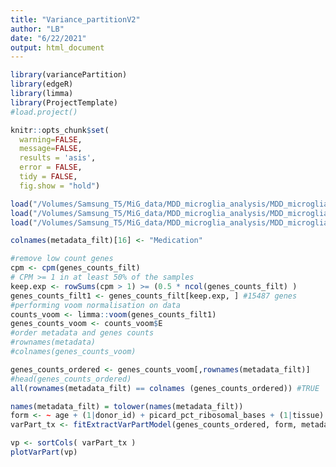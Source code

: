```yaml
---
title: "Variance_partitionV2"
author: "LB"
date: "6/22/2021"
output: html_document
---
```


```r

library(variancePartition)
library(edgeR)
library(limma)
library(ProjectTemplate)
#load.project()

knitr::opts_chunk$set( 
  warning=FALSE,
  message=FALSE,
  results = 'asis',
  error = FALSE,
  tidy = FALSE,
  fig.show = "hold")

```

```r
load("/Volumes/Samsung_T5/MiG_data/MDD_microglia_analysis/MDD_microglia_analysis/AD_analyses/data/gene_matrix.RData")
load("/Volumes/Samsung_T5/MiG_data/MDD_microglia_analysis/MDD_microglia_analysis/AD_analyses/cache/metadata_filt.RData")
load("/Volumes/Samsung_T5/MiG_data/MDD_microglia_analysis/MDD_microglia_analysis/AD_analyses/data/genes_counts_filt.rda")

colnames(metadata_filt)[16] <- "Medication"

#remove low count genes
cpm <- cpm(genes_counts_filt) 
# CPM >= 1 in at least 50% of the samples
keep.exp <- rowSums(cpm > 1) >= (0.5 * ncol(genes_counts_filt) )
genes_counts_filt1 <- genes_counts_filt[keep.exp, ] #15487 genes 
#performing voom normalisation on data
counts_voom <- limma::voom(genes_counts_filt1)
genes_counts_voom <- counts_voom$E
#order metadata and genes counts
#rownames(metadata)
#colnames(genes_counts_voom)

genes_counts_ordered <- genes_counts_voom[,rownames(metadata_filt)]
#head(genes_counts_ordered)
all(rownames(metadata_filt) == colnames (genes_counts_ordered)) #TRUE
```

```r
names(metadata_filt) = tolower(names(metadata_filt))
form <- ~ age + (1|donor_id) + picard_pct_ribosomal_bases + (1|tissue)  + picard_pct_mrna_bases + (1|sex)  + picard_percent_duplication + picard_pct_pf_reads_aligned
varPart_tx <- fitExtractVarPartModel(genes_counts_ordered, form, metadata_filt)
```

```r
vp <- sortCols( varPart_tx )
plotVarPart(vp)
```